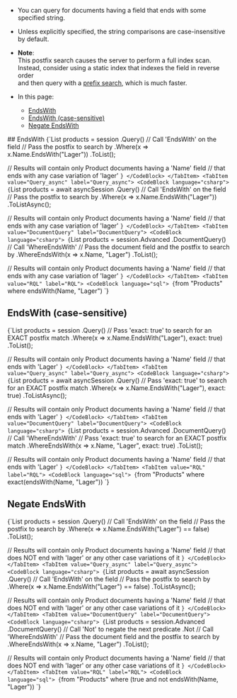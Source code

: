 
<Admonition type="note" title="">

* You can query for documents having a field that ends with some specified string.

* Unless explicitly specified, the string comparisons are case-insensitive by default.

* **Note**:  
  This postfix search causes the server to perform a full index scan.  
  Instead, consider using a static index that indexes the field in reverse order  
  and then query with a [prefix search](../../../../client-api/session/querying/text-search/starts-with-query.mdx), which is much faster.

* In this page:
    * [EndsWith](../../../../client-api/session/querying/text-search/ends-with-query.mdx#endswith)
    * [EndsWith (case-sensitive)](../../../../client-api/session/querying/text-search/ends-with-query.mdx#endswith-(case-sensitive))
    * [Negate EndsWith](../../../../client-api/session/querying/text-search/ends-with-query.mdx#negate-endswith)

</Admonition>
## EndsWith

<Tabs groupId='languageSyntax'>
<TabItem value="Query" label="Query">
<CodeBlock language="csharp">
{`List<Product> products = session
    .Query<Product>()
     // Call 'EndsWith' on the field
     // Pass the postfix to search by
    .Where(x => x.Name.EndsWith("Lager"))
    .ToList();

// Results will contain only Product documents having a 'Name' field
// that ends with any case variation of 'lager'
`}
</CodeBlock>
</TabItem>
<TabItem value="Query_async" label="Query_async">
<CodeBlock language="csharp">
{`List<Product> products = await asyncSession
    .Query<Product>()
     // Call 'EndsWith' on the field
     // Pass the postfix to search by
    .Where(x => x.Name.EndsWith("Lager"))
    .ToListAsync();

// Results will contain only Product documents having a 'Name' field
// that ends with any case variation of 'lager'
`}
</CodeBlock>
</TabItem>
<TabItem value="DocumentQuery" label="DocumentQuery">
<CodeBlock language="csharp">
{`List<Product> products = session.Advanced
    .DocumentQuery<Product>()
     // Call 'WhereEndsWith'
     // Pass the document field and the postfix to search by
    .WhereEndsWith(x => x.Name, "Lager")
    .ToList();

// Results will contain only Product documents having a 'Name' field
// that ends with any case variation of 'lager'
`}
</CodeBlock>
</TabItem>
<TabItem value="RQL" label="RQL">
<CodeBlock language="sql">
{`from "Products"
where endsWith(Name, "Lager")
`}
</CodeBlock>
</TabItem>
</Tabs>



## EndsWith (case-sensitive)

<Tabs groupId='languageSyntax'>
<TabItem value="Query" label="Query">
<CodeBlock language="csharp">
{`List<Product> products = session
    .Query<Product>()
     // Pass 'exact: true' to search for an EXACT postfix match
    .Where(x => x.Name.EndsWith("Lager"), exact: true)
    .ToList();

// Results will contain only Product documents having a 'Name' field
// that ends with 'Lager'
`}
</CodeBlock>
</TabItem>
<TabItem value="Query_async" label="Query_async">
<CodeBlock language="csharp">
{`List<Product> products = await asyncSession
    .Query<Product>()
     // Pass 'exact: true' to search for an EXACT postfix match
    .Where(x => x.Name.EndsWith("Lager"), exact: true)
    .ToListAsync();

// Results will contain only Product documents having a 'Name' field
// that ends with 'Lager'
`}
</CodeBlock>
</TabItem>
<TabItem value="DocumentQuery" label="DocumentQuery">
<CodeBlock language="csharp">
{`List<Product> products = session.Advanced
    .DocumentQuery<Product>()
     // Call 'WhereEndsWith'
     // Pass 'exact: true' to search for an EXACT postfix match
    .WhereEndsWith(x => x.Name, "Lager", exact: true)
    .ToList();

// Results will contain only Product documents having a 'Name' field
// that ends with 'Lager'
`}
</CodeBlock>
</TabItem>
<TabItem value="RQL" label="RQL">
<CodeBlock language="sql">
{`from "Products"
where exact(endsWith(Name, "Lager"))
`}
</CodeBlock>
</TabItem>
</Tabs>



## Negate EndsWith

<Tabs groupId='languageSyntax'>
<TabItem value="Query" label="Query">
<CodeBlock language="csharp">
{`List<Product> products = session
    .Query<Product>()
     // Call 'EndsWith' on the field
     // Pass the postfix to search by
    .Where(x => x.Name.EndsWith("Lager") == false)
    .ToList();

// Results will contain only Product documents having a 'Name' field
// that does NOT end with 'lager' or any other case variations of it
`}
</CodeBlock>
</TabItem>
<TabItem value="Query_async" label="Query_async">
<CodeBlock language="csharp">
{`List<Product> products = await asyncSession
    .Query<Product>()
     // Call 'EndsWith' on the field
     // Pass the postfix to search by
    .Where(x => x.Name.EndsWith("Lager") == false)
    .ToListAsync();

// Results will contain only Product documents having a 'Name' field
// that does NOT end with 'lager' or any other case variations of it
`}
</CodeBlock>
</TabItem>
<TabItem value="DocumentQuery" label="DocumentQuery">
<CodeBlock language="csharp">
{`List<Product> products = session.Advanced
    .DocumentQuery<Product>()
     // Call 'Not' to negate the next predicate
    .Not
     // Call 'WhereEndsWith'
     // Pass the document field and the postfix to search by
    .WhereEndsWith(x => x.Name, "Lager")
    .ToList();

// Results will contain only Product documents having a 'Name' field
// that does NOT end with 'lager' or any other case variations of it
`}
</CodeBlock>
</TabItem>
<TabItem value="RQL" label="RQL">
<CodeBlock language="sql">
{`from "Products"
where (true and not endsWith(Name, "Lager"))
`}
</CodeBlock>
</TabItem>
</Tabs>




